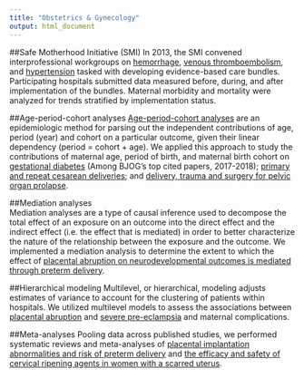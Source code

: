 ```yaml
---
title: "Obstetrics & Gynecology"
output: html_document
---
```

<link rel="stylesheet" href="fonts/academicons.min.css"/>
<!-- Global site tag (gtag.js) - Google Analytics -->
<script async src="https://www.googletagmanager.com/gtag/js?id=UA-137654852-1"></script>
<script>
  window.dataLayer = window.dataLayer || [];
  function gtag(){dataLayer.push(arguments);}
  gtag('js', new Date());

  gtag('config', 'UA-137654852-1');
</script>

##Safe Motherhood Initiative (SMI)
In 2013, the SMI convened interprofessional workgroups on [hemorrhage](https://www.thieme-connect.com/products/ejournals/html/10.1055/s-0038-1676976), [venous thromboembolism](https://www.thieme-connect.com/products/ejournals/html/10.1055/s-0038-1668549), and [hypertension](https://www.thieme-connect.com/products/ejournals/html/10.1055/s-0038-1673632) tasked with developing evidence-based care bundles. Participating hospitals submitted data measured before, during, and after implementation of the bundles. Maternal morbidity and mortality were analyzed for trends stratified by implementation status.  

##Age-period-cohort analyses
[Age-period-cohort analyses](https://www.mailman.columbia.edu/research/population-health-methods/age-period-cohort-analysis) are an epidemiologic method for parsing out the independent contributions of age, period (year) and cohort on a particular outcome, given their linear dependency (period = cohort + age). We applied this approach to study the contributions of maternal age, period of birth, and maternal birth cohort on [gestational diabetes](https://obgyn.onlinelibrary.wiley.com/doi/full/10.1111/1471-0528.14236) (Among BJOG's top cited papers, 2017-2018); [primary and repeat cesarean deliveries](https://www.ingentaconnect.com/content/wk/ede/2017/00000028/00000004/art00022); and [delivery, trauma and surgery for pelvic organ prolapse](https://www.sciencedirect.com/science/article/pii/S000293781600315X).  

##Mediation analyses  
Mediation analyses are a type of causal inference used to decompose the total effect of an exposure on an outcome into the direct effect and the indirect effect (i.e. the effect that is mediated) in order to better characterize the nature of the relationship between the exposure and the outcome. We implemented a mediation analysis to determine the extent to which the effect of [placental abruption on neurodevelopmental outcomes is mediated through preterm delivery](https://obgyn.onlinelibrary.wiley.com/doi/full/10.1111/1471-0528.14049).  

##Hierarchical modeling
Multilevel, or hierarchical, modeling adjusts estimates of variance to account for the clustering of patients within hospitals. We utilized multilevel models to assess the associations between [placental abruption](https://www.sciencedirect.com/science/article/pii/S0002937815011205) and [severe pre-eclampsia](https://obgyn.onlinelibrary.wiley.com/doi/full/10.1111/1471-0528.14384) and maternal complications.  

##Meta-analyses
Pooling data across published studies, we performed systematic reviews and meta-analyses of [placental implantation abnormalities and risk of preterm delivery](https://www.sciencedirect.com/science/article/pii/S0002937815005359) and [ the efficacy and safety of cervical ripening agents in women with a scarred uterus](https://www.sciencedirect.com/science/article/pii/S0002937816005299).  
